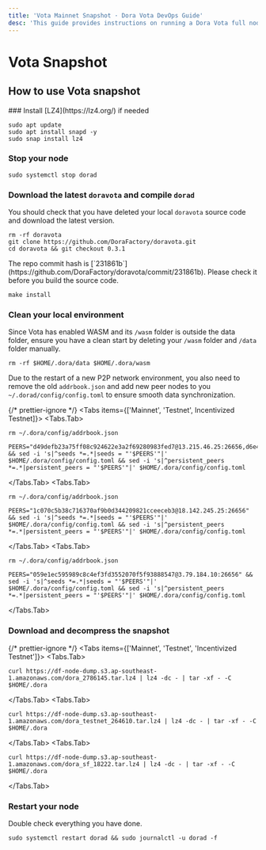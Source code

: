 ```yaml
---
title: 'Vota Mainnet Snapshot · Dora Vota DevOps Guide'
desc: 'This guide provides instructions on running a Dora Vota full node and setting up as a validator. It covers hardware requirements, port and chain configurations, and the process of starting a node and registering as a validator. Ensure your environment meets all requirements to operate Dora Vota nodes successfully.'
---
```



# Vota Snapshot

## How to use Vota snapshot

<Steps>
### Install [LZ4](https://lz4.org/) if needed

```shell
sudo apt update
sudo apt install snapd -y
sudo snap install lz4
```

### Stop your node

```shell
sudo systemctl stop dorad
```

### Download the latest `doravota` and compile `dorad`

You should check that you have deleted your local `doravota` source code and download the latest version.

```shell
rm -rf doravota
git clone https://github.com/DoraFactory/doravota.git
cd doravota && git checkout 0.3.1
```

<Callout type="warning">
  The repo commit hash is
  [`231861b`](https://github.com/DoraFactory/doravota/commit/231861b). Please
  check it before you build the source code.
</Callout>

```shell
make install
```

### Clean your local environment

Since Vota has enabled WASM and its `/wasm` folder is outside the data folder, ensure you have a clean start by deleting your `/wasm` folder and `/data` folder manually.

```shell
rm -rf $HOME/.dora/data $HOME/.dora/wasm
```

Due to the restart of a new P2P network environment, you also need to remove the old `addrbook.json` and add new peer nodes to you `~/.dorad/config/config.toml` to ensure smooth data synchronization.

{/* prettier-ignore */}
<Tabs items={['Mainnet', 'Testnet', Incentivized Testnet]}>
  <Tabs.Tab>
  ```shell
  rm ~/.dora/config/addrbook.json
  
  PEERS="d49defb23a75ff08c924622e3a2f69280983fed7@13.215.46.25:26656,d6e42c70316e354dcb44fd3a86e97b64fa99fc5e@54.179.177.80:26656,220204926f8da0e197572d458e205608306f1ed1@54.251.131.190:26656" && sed -i 's|^seeds *=.*|seeds = "'$PEERS'"|' $HOME/.dora/config/config.toml && sed -i 's|^persistent_peers *=.*|persistent_peers = "'$PEERS'"|' $HOME/.dora/config/config.toml
  ```
  </Tabs.Tab>
  <Tabs.Tab>
  ```shell
  rm ~/.dora/config/addrbook.json
  
  PEERS="1c070c5b38c716370af9b0d344209821cceeceb3@18.142.245.25:26656" && sed -i 's|^seeds *=.*|seeds = "'$PEERS'"|' $HOME/.dora/config/config.toml && sed -i 's|^persistent_peers *=.*|persistent_peers = "'$PEERS'"|' $HOME/.dora/config/config.toml
  ```
  </Tabs.Tab>
  <Tabs.Tab>
  ```shell
  rm ~/.dora/config/addrbook.json
  
  PEERS="059e1ec595989c8c4ef3fd3552070f5f93888547@3.79.184.10:26656" && sed -i 's|^seeds *=.*|seeds = "'$PEERS'"|' $HOME/.dora/config/config.toml && sed -i 's|^persistent_peers *=.*|persistent_peers = "'$PEERS'"|' $HOME/.dora/config/config.toml
  ```
  </Tabs.Tab>
</Tabs>

### Download and decompress the snapshot

{/* prettier-ignore */}
<Tabs items={['Mainnet', 'Testnet', 'Incentivized Testnet']}>
  <Tabs.Tab>
  ```shell
  curl https://df-node-dump.s3.ap-southeast-1.amazonaws.com/dora_2786145.tar.lz4 | lz4 -dc - | tar -xf - -C $HOME/.dora
  ```
  </Tabs.Tab>
  <Tabs.Tab>
   ```shell
  curl https://df-node-dump.s3.ap-southeast-1.amazonaws.com/dora_testnet_264610.tar.lz4 | lz4 -dc - | tar -xf - -C $HOME/.dora
  ```
  </Tabs.Tab>
  <Tabs.Tab>
   ```shell
  curl https://df-node-dump.s3.ap-southeast-1.amazonaws.com/dora_sf_18222.tar.lz4 | lz4 -dc - | tar -xf - -C $HOME/.dora
  ```
  </Tabs.Tab>
</Tabs>

### Restart your node

Double check everything you have done.

```shell
sudo systemctl restart dorad && sudo journalctl -u dorad -f
```

</Steps>
